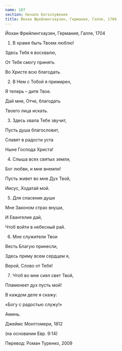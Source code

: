 ```yaml
---
name: 187
section: Начало богослужения
title: Йохан Фрейлингхаузен, Германия, Галле, 1704
---
```

Йохан Фрейлингхаузен, Германия, Галле, 1704


1. В храме быть Твоем люблю!

Здесь Тебя я восхвалю,

От Тебя смогу принять

Во Христе всю благодать.


2. В Нем с Тобой я примирен,

Я теперь – дитя Твое.

Дай мне, Отче, благодать

Твоего лица искать.


3. Здесь хвала Тебе звучит,

Пусть душа благословит,

Славят в радости уста

Ныне Господа Христа!


4. Слыша всех святых земли,

Бог любви, и мне внемли!

Пусть живет во мне Дух Твой,

Иисус, Ходатай мой.


5. Для спасения души

Мне Законом страх внуши,

И Евангелие дай,

Чтоб войти в небесный рай.


6. Мне служители Твои

Весть Благую принесли,

Здесь приму всем сердцем я,

Верой, Слово от Тебя!


7. Чтоб во мне сиял свет Твой,

Пламенеет дух пусть мой!

В каждом деле я скажу:

«Богу с радостью служу!»


Аминь.


Джеймс Монтгомери, 1812

(на основании Евр. 9:14)

Перевод: Роман Туренко, 2009